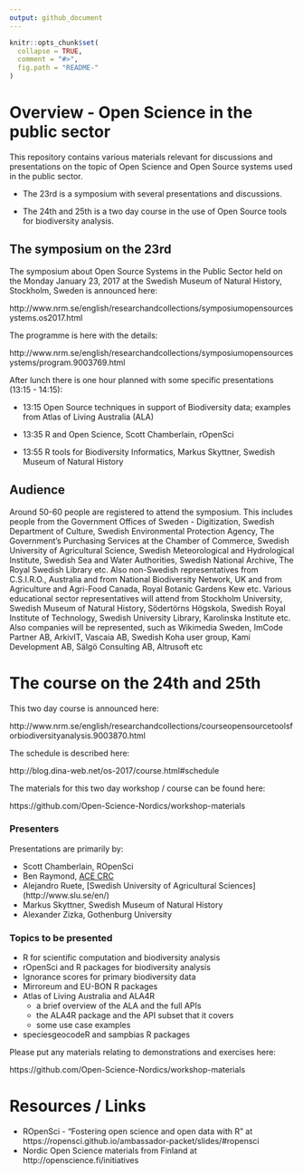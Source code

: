 ```yaml
---
output: github_document
---
```


<!-- README.md is generated from README.Rmd. Please edit that file -->

```r
knitr::opts_chunk$set(
  collapse = TRUE,
  comment = "#>",
  fig.path = "README-"
)
```

# Overview - Open Science in the public sector

This repository contains various materials relevant for discussions and presentations on the topic of Open Science and Open Source systems used in the public sector.

- The 23rd is a symposium with several presentations and discussions.

- The 24th and 25th is a two day course in the use of Open Source tools for biodiversity analysis.

## The symposium on the 23rd

The symposium about Open Source Systems in the Public Sector held on the Monday January 23, 2017 at the Swedish Museum of Natural History, Stockholm, Sweden is announced here:

http://www.nrm.se/english/researchandcollections/symposiumopensourcesystems.os2017.html

The programme is here with the details:

http://www.nrm.se/english/researchandcollections/symposiumopensourcesystems/program.9003769.html

After lunch there is one hour planned with some specific presentations (13:15 - 14:15):

- 13:15 Open Source techniques in support of Biodiversity data; examples from Atlas of Living Australia (ALA)

- 13:35 R and Open Science, Scott Chamberlain, rOpenSci

- 13:55 R tools for Biodiversity Informatics, Markus Skyttner, Swedish Museum of Natural History

## Audience

Around 50-60 people are registered to attend the symposium. This includes people from the Government Offices of Sweden - Digitization, Swedish Department of Culture, Swedish Environmental Protection Agency, The Government's Purchasing Services at the Chamber of Commerce, Swedish University of Agricultural Science, Swedish Meteorological and Hydrological Institute, Swedish Sea and Water Authorities, Swedish National Archive, The Royal Swedish Library etc. Also non-Swedish representatives from C.S.I.R.O., Australia and from National Biodiversity Network, UK and from Agriculture and Agri-Food Canada, Royal Botanic Gardens Kew etc. Various educational sector representatives will attend from Stockholm University, Swedish Museum of Natural History, Södertörns Högskola, Swedish Royal Institute of Technology, Swedish University Library, Karolinska Institute etc. Also companies will be represented, such as Wikimedia Sweden, ImCode Partner AB, ArkivIT, Vascaia AB, Swedish Koha user group, Kami Development AB, Sälgö Consulting AB, Altrusoft etc

# The course on the 24th and 25th

This two day course is announced here:

http://www.nrm.se/english/researchandcollections/courseopensourcetoolsforbiodiversityanalysis.9003870.html

The schedule is described here:

http://blog.dina-web.net/os-2017/course.html#schedule

The materials for this two day workshop / course can be found here:

https://github.com/Open-Science-Nordics/workshop-materials

### Presenters

Presentations are primarily by:

- Scott Chamberlain, ROpenSci
- Ben Raymond, [ACE CRC](http://acecrc.org.au/)
- Alejandro Ruete, [Swedish University of Agricultural Sciences] (http://www.slu.se/en/)
- Markus Skyttner, Swedish Museum of Natural History
- Alexander Zizka, Gothenburg University

### Topics to be presented

- R for scientific computation and biodiversity analysis
- rOpenSci and R packages for biodiversity analysis
- Ignorance scores for primary biodiversity data
- Mirroreum and EU-BON R packages
- Atlas of Living Australia and ALA4R
	- a brief overview of the ALA and the full APIs
	- the ALA4R package and the API subset that it covers
	- some use case examples
- speciesgeocodeR and sampbias R packages

Please put any materials relating to demonstrations and exercises here:

https://github.com/Open-Science-Nordics/workshop-materials

# Resources / Links

- ROpenSci - "Fostering open science and open data with R" at https://ropensci.github.io/ambassador-packet/slides/#ropensci
- Nordic Open Science materials from Finland at http://openscience.fi/initiatives
